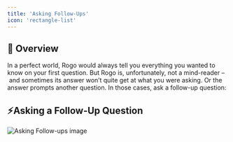 ```yaml
---
title: 'Asking Follow-Ups'
icon: 'rectangle-list'
---
```


## 🤖 Overview
In a perfect world, Rogo would always tell you everything you wanted to know on your first question. But Rogo is, unfortunately, not a mind-reader – and sometimes its answer won’t quite get at what you were asking. Or the answer prompts another question. In those cases, ask a follow-up question:

## ⚡Asking a Follow-Up Question
<img
	className="block dark:hidden"
	src="/images/asking-follow-ups.png"
	alt="Asking Follow-ups image"
/>